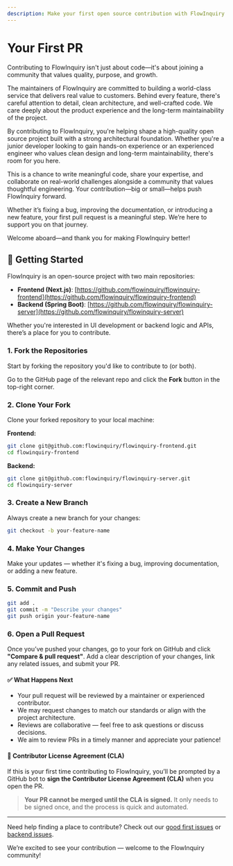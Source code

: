 ```yaml
---
description: Make your first open source contribution with FlowInquiry. Sharpen your programming skills and learn real-world software design in a production-grade project
---
```


# Your First PR

Contributing to FlowInquiry isn't just about code—it's about joining a community that values quality, purpose, and growth.

The maintainers of FlowInquiry are committed to building a world-class service that delivers real value to customers. Behind every feature, there's careful attention to detail, clean architecture, and well-crafted code. We care deeply about the product experience and the long-term maintainability of the project.

By contributing to FlowInquiry, you're helping shape a high-quality open source project built with a strong architectural foundation. Whether you're a junior developer looking to gain hands-on experience or an experienced engineer who values clean design and long-term maintainability, there's room for you here.

This is a chance to write meaningful code, share your expertise, and collaborate on real-world challenges alongside a community that values thoughtful engineering. Your contribution—big or small—helps push FlowInquiry forward.

Whether it’s fixing a bug, improving the documentation, or introducing a new feature, your first pull request is a meaningful step. We’re here to support you on that journey.

Welcome aboard—and thank you for making FlowInquiry better!


## 🚀 Getting Started

FlowInquiry is an open-source project with two main repositories:

- **Frontend (Next.js)**: [https://github.com/flowinquiry/flowinquiry-frontend](https://github.com/flowinquiry/flowinquiry-frontend)
- **Backend (Spring Boot)**: [https://github.com/flowinquiry/flowinquiry-server](https://github.com/flowinquiry/flowinquiry-server)

Whether you're interested in UI development or backend logic and APIs, there’s a place for you to contribute.

### 1. Fork the Repositories

Start by forking the repository you'd like to contribute to (or both).

Go to the GitHub page of the relevant repo and click the **Fork** button in the top-right corner.

### 2. Clone Your Fork

Clone your forked repository to your local machine:

**Frontend:**

```bash
git clone git@github.com:flowinquiry/flowinquiry-frontend.git
cd flowinquiry-frontend
```

**Backend:**

```bash
git clone git@github.com:flowinquiry/flowinquiry-server.git
cd flowinquiry-server
```

### 3. Create a New Branch
Always create a new branch for your changes:

```bash
git checkout -b your-feature-name
```

### 4. Make Your Changes
Make your updates — whether it's fixing a bug, improving documentation, or adding a new feature.

### 5. Commit and Push

```bash
git add .
git commit -m "Describe your changes"
git push origin your-feature-name
```

### 6. Open a Pull Request

Once you’ve pushed your changes, go to your fork on GitHub and click **"Compare & pull request"**. Add a clear description of your changes, link any related issues, and submit your PR.

#### ✅ What Happens Next

- Your pull request will be reviewed by a maintainer or experienced contributor.
- We may request changes to match our standards or align with the project architecture.
- Reviews are collaborative — feel free to ask questions or discuss decisions.
- We aim to review PRs in a timely manner and appreciate your patience!

#### 📄 Contributor License Agreement (CLA)

If this is your first time contributing to FlowInquiry, you’ll be prompted by a GitHub bot to **sign the Contributor License Agreement (CLA)** when you open the PR.

> **Your PR cannot be merged until the CLA is signed.**
> It only needs to be signed once, and the process is quick and automated.

---

Need help finding a place to contribute? Check out our [good first issues](https://github.com/flowinquiry/flowinquiry-frontend/issues?q=is%3Aissue+is%3Aopen+label%3A%22good+first+issue%22) or [backend issues](https://github.com/flowinquiry/flowinquiry-server/issues?q=is%3Aissue+is%3Aopen+label%3A%22good+first+issue%22).

We’re excited to see your contribution — welcome to the FlowInquiry community!




